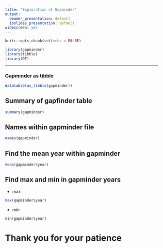 ```yaml
---
title: "Exploration of Gapminder"
output:
  beamer_presentation: default
  ioslides_presentation: default
widescreen: yes
---
```


```r
knitr::opts_chunk$set(echo = FALSE)
```


```r
library(gapminder)
library(tibble)
library(DT)
```

---
### Gapminder as tibble
```r
datatable(as_tibble(gapminder))
```


## Summary of gapfinder table
```r
summary(gapminder)
```

## Names within gapminder file 
```r
names(gapminder)
```
## Find the mean year within gapminder
```r
mean(gapminder$year)
```

## Find max and min in gapminder years
- max
```r
max(gapminder$year)
```
- min
```r
min(gapminder$year)
```

# Thank you for your patience
